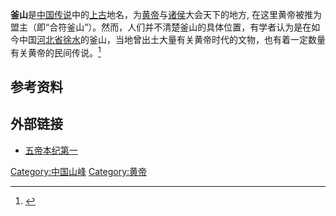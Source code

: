 {{Expand|time=2017-08-21T10:27:59+00:00}}
'''釜山'''是[[中国神话|中国传说]]中的[[中國上古時代|上古]]地名，为[[黄帝|黄帝]]与[[诸侯|诸侯]]大会天下的地方, 在这里黄帝被推为盟主（即“合符釜山”）。然而，人们并不清楚釜山的具体位置，有学者认为是在如今中国[[河北省|河北省]][[徐水|徐水]]的釜山，当地曾出土大量有关黄帝时代的文物，也有着一定数量有关黄帝的民间传说。<ref>{{cite web|title=黄帝"合符釜山"在哪 民间研究成果接续文化记忆--文化--人民网|url=http://culture.people.com.cn/GB/27296/9238964.html|website=culture.people.com.cn|accessdate=2017-09-21|archive-date=2017-09-22|archive-url=https://web.archive.org/web/20170922050602/http://culture.people.com.cn/GB/27296/9238964.html|dead-url=no}}</ref>

== 参考资料 ==
{{reflist}}

==外部链接==
*[http://www.xysa.net/a200/h350/01shiji/t-001.htm 五帝本纪第一] {{Wayback|url=http://www.xysa.net/a200/h350/01shiji/t-001.htm |date=20100401144114 }}

{{PRChina-geo-stub}}
[[Category:中国山峰|Category:中国山峰]]
[[Category:黄帝|Category:黄帝]]